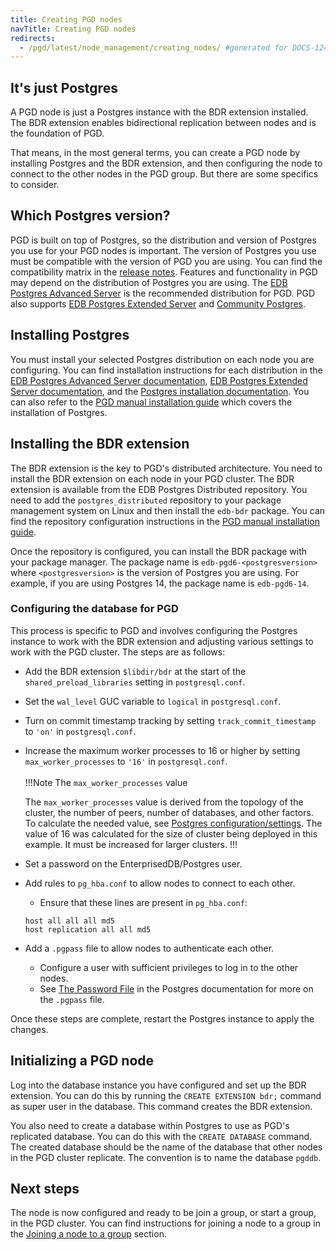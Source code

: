 ```yaml
---
title: Creating PGD nodes
navTitle: Creating PGD nodes
redirects:
  - /pgd/latest/node_management/creating_nodes/ #generated for DOCS-1247-PGD-6.0-Docs
---
```


## It's just Postgres

A PGD node is just a Postgres instance with the BDR extension installed. The BDR extension enables bidirectional replication between nodes and is the foundation of PGD.

That means, in the most general terms, you can create a PGD node by installing Postgres and the BDR extension, and then configuring the node to connect to the other nodes in the PGD group. But there are some specifics to consider.

## Which Postgres version?

PGD is built on top of Postgres, so the distribution and version of Postgres you use for your PGD nodes is important. The version of Postgres you use must be compatible with the version of PGD you are using. You can find the compatibility matrix in the [release notes](/pgd/6/rel_notes). Features and functionality in PGD may depend on the distribution of Postgres you are using. The [EDB Postgres Advanced Server](/epas/latest/) is the recommended distribution for PGD. PGD also supports [EDB Postgres Extended Server](/pge/latest/) and [Community Postgres](https://www.postgresql.org/).

## Installing Postgres

You must install your selected Postgres distribution on each node you are configuring. You can find installation instructions for each distribution in the [EDB Postgres Advanced Server documentation](/epas/latest/installing/), [EDB Postgres Extended Server documentation](/pge/latest/installing/), and the [Postgres installation documentation](/supported-open-source/postgresql/installing/). You can also refer to the [PGD manual installation guide](/pgd/6/essential-how-to/install/03-installing-database-and-pgd) which covers the installation of Postgres.

## Installing the BDR extension

The BDR extension is the key to PGD's distributed architecture. You need to install the BDR extension on each node in your PGD cluster. The BDR extension is available from the EDB Postgres Distributed repository. You need to add the `postgres_distributed` repository to your package management system on Linux and then install the `edb-bdr` package. You can find the repository configuration instructions in the [PGD manual installation guide](/pgd/6/essential-how-to/install/02-configure-repositories).

Once the repository is configured, you can install the BDR package with your package manager. The package name is `edb-pgd6-<postgresversion>` where `<postgresversion>` is the version of Postgres you are using. For example, if you are using Postgres 14, the package name is `edb-pgd6-14`.

### Configuring the database for PGD

This process is specific to PGD and involves configuring the Postgres instance to work with the BDR extension and adjusting various settings to work with the PGD cluster. The steps are as follows:

-   Add the BDR extension `$libdir/bdr` at the start of the `shared_preload_libraries` setting in `postgresql.conf`.
-   Set the `wal_level` GUC variable to `logical` in `postgresql.conf`.
-   Turn on commit timestamp tracking by setting `track_commit_timestamp` to `'on'` in `postgresql.conf`.
-   Increase the maximum worker processes to 16 or higher by setting `max_worker_processes` to `'16'` in `postgresql.conf`.<br/><br/>
    !!!Note The `max_worker_processes` value

    The `max_worker_processes` value is derived from the topology of the cluster, the number of peers, number of databases, and other factors. 
    To calculate the needed value, see [Postgres configuration/settings](/pgd/6/reference/postgres-configuration/#postgres-settings).
    The value of 16 was calculated for the size of cluster being deployed in this example. It must be increased for larger clusters.
    !!!
-   Set a password on the EnterprisedDB/Postgres user.
-   Add rules to `pg_hba.conf` to allow nodes to connect to each other.
    -   Ensure that these lines are present in `pg_hba.conf`:
    ```
    host all all all md5
    host replication all all md5
    ```
-   Add a `.pgpass` file to allow nodes to authenticate each other.
    -   Configure a user with sufficient privileges to log in to the other nodes.
    -   See [The Password File](https://www.postgresql.org/docs/current/libpq-pgpass.html) in the Postgres documentation for more on the `.pgpass` file. 

Once these steps are complete, restart the Postgres instance to apply the changes.

## Initializing a PGD node

Log into the database instance you have configured and set up the BDR extension. 
You can do this by running the `CREATE EXTENSION bdr;` command as super user in the database. 
This command creates the BDR extension. 

You also need to create a database within Postgres to use as PGD's replicated database. 
You can do this with the `CREATE DATABASE` command. 
The created database should be the name of the database that other nodes in the PGD cluster replicate. The convention is to name the database `pgddb`.

## Next steps

The node is now configured and ready to be join a group, or start a group, in the PGD cluster.
You can find instructions for joining a node to a group in the [Joining a node to a group](/pgd/6/reference/node_management/creating_and_joining) section.
